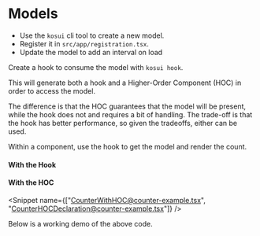 
# Models

<Meta title="Foundations/1. An Introduction to Models" />

- Use the `kosui` cli tool to create a new model.
- Register it in `src/app/registration.tsx`.
- Update the model to add an interval on load

<Snippet name="counter-model-simple@counter-model.ts" />

Create a hook to consume the model with `kosui hook`.

This will generate both a hook and a Higher-Order Component (HOC) in order to access the model.

The difference is that the HOC guarantees that the model will be present, while the hook does not and requires a bit of handling. The trade-off is that the hook has better performance, so given the tradeoffs, either can be used.

Within a component, use the hook to get the model and render the count.

#### With the Hook
<Snippet name="CounterExample@counter-example.tsx" />

#### With the HOC
<Snippet name={["CounterWithHOC@counter-example.tsx", "CounterHOCDeclaration@counter-example.tsx"]} />

Below is a working demo of the above code.


<Canvas of={CounterExampleStory} sourceState="none" />
